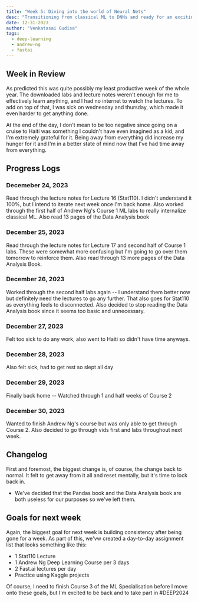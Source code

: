 ```yaml
---
title: "Week 5: Diving into the world of Neural Nets"
desc: "Transitioning from classical ML to DNNs and ready for an exciting #Deep24"
date: 12-31-2023
author: "Venkatasai Gudisa"
tags:
  - deep-learning
  - andrew-ng
  - fastai
---
```

## Week in Review
As predicted this was quite possibly my least productive week of the whole year.
The downloaded labs and lecture notes weren't enough for me to effectively learn anything, and I had no internet to watch the lectures.
To add on top of that, I was sick on wednesday and thursday, which made it even harder to get anything done.

At the end of the day, I don't mean to be too negative since going on a cruise to Haiti was something I couldn't have even imagined as a kid,
and I'm extremely grateful for it. Being away from everything did increase my hunger for it and I'm in a better state of mind now that
I've had time away from everything.

## Progress Logs
### Decemeber 24, 2023
Read through the lecture notes for Lecture 16 (Stat110). I didn't understand it 100%, but I intend to iterate next week once I'm back home.
Also worked through the first half of Andrew Ng's Course 1 ML labs to really internalize classical ML. Also read 13 pages of the Data Analysis book

### December 25, 2023
Read through the lecture notes for Lecture 17 and second half of Course 1 labs. These were somewhat more confusing but I'm going to go over 
them tomorrow to reinforce them. Also read through 13 more pages of the Data Analysis Book.

### December 26, 2023
Worked through the second half labs again -- I understand them better now but definitely need the lectures to go any further. 
That also goes for Stat110 as everything feels to disconnected. Also decided to stop reading the Data Analysis book since it seems too
basic and unnecessary.

### December 27, 2023
Felt too sick to do any work, also went to Haiti so didn't have time anyways.

### December 28, 2023
Also felt sick, had to get rest so slept all day

### December 29, 2023
Finally back home -- Watched through 1 and half weeks of Course 2

### December 30, 2023
Wanted to finish Andrew Ng's course but was only able to get through Course 2. Also decided to go through vids first and labs throughout next week.

## Changelog
First and foremost, the biggest change is, of course, the change back to normal. It felt to get away from it all and reset mentally, but
it's time to lock back in. 

- We've decided that the Pandas book and the Data Analysis book are both useless for our purposes so we've left them. 

## Goals for next week
Again, the biggest goal for next week is building consistency after being gone for a week. As part of this, we'vw created a day-to-day assignment list
that looks something like this:
- 1 Stat110 Lecture
- 1 Andrew Ng Deep Learning Course per 3 days
- 2 Fast.ai lectures per day
- Practice using Kaggle projects

Of course, I need to finish Course 3 of the ML Specialisation before I move onto these goals, but I'm excited to be back and to take part in #DEEP2024
